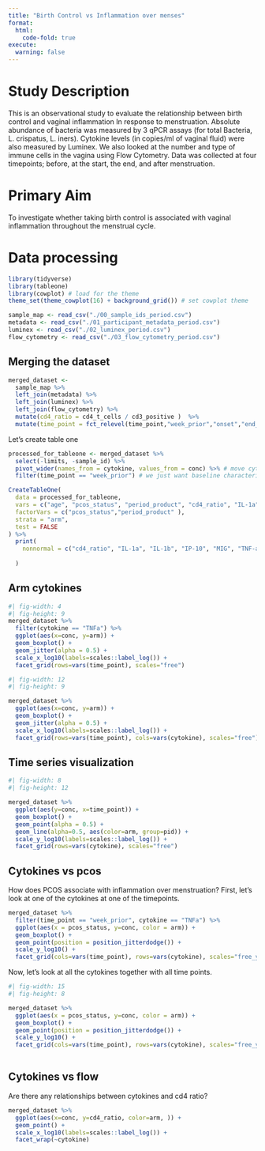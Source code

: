 ```yaml
---
title: "Birth Control vs Inflammation over menses"
format:
  html:
    code-fold: true
execute:
  warning: false
---
```



# Study Description

This is an observational study to evaluate the relationship between birth control and vaginal inflammation In response to menstruation. Absolute abundance of bacteria was measured by 3 qPCR assays (for total Bacteria, L. crispatus, L. iners). Cytokine levels (in copies/ml of vaginal fluid) were also measured by Luminex. We also looked at the number and type of immune cells in the vagina using Flow Cytometry. Data was collected at four timepoints; before, at the start, the end, and after menstruation.


# Primary Aim

To investigate whether taking birth control is associated with vaginal inflammation throughout the menstrual cycle.

# Data processing

```r
library(tidyverse)
library(tableone)
library(cowplot) # load for the theme
theme_set(theme_cowplot(16) + background_grid()) # set cowplot theme

sample_map <- read_csv("./00_sample_ids_period.csv")
metadata <- read_csv("./01_participant_metadata_period.csv")
luminex <- read_csv("./02_luminex_period.csv")
flow_cytometry <- read_csv("./03_flow_cytometry_period.csv")
```

## Merging the dataset

```r

merged_dataset <- 
  sample_map %>%
  left_join(metadata) %>%
  left_join(luminex) %>%
  left_join(flow_cytometry) %>%
  mutate(cd4_ratio = cd4_t_cells / cd3_positive )  %>%
  mutate(time_point = fct_relevel(time_point,"week_prior","onset","end_bleeding", "week_post"))

```


Let's create table one

```r
processed_for_tableone <- merged_dataset %>%
  select(-limits, -sample_id) %>%
  pivot_wider(names_from = cytokine, values_from = conc) %>% # move cytokine to wide
  filter(time_point == "week_prior") # we just want baseline characteristics for table 1

CreateTableOne(
  data = processed_for_tableone,
  vars = c("age", "pcos_status", "period_product", "cd4_ratio", "IL-1a", "IL-1b", "IP-10", "MIG", "TNF-a" ),
  factorVars = c("pcos_status","period_product" ),
  strata = "arm",
  test = FALSE
) %>%
  print(
    nonnormal = c("cd4_ratio", "IL-1a", "IL-1b", "IP-10", "MIG", "TNF-a"),
    
  )

```

## Arm cytokines


```r
#| fig-width: 4
#| fig-height: 9
merged_dataset %>%
  filter(cytokine == "TNFa") %>%
  ggplot(aes(x=conc, y=arm)) +
  geom_boxplot() +
  geom_jitter(alpha = 0.5) +
  scale_x_log10(labels=scales::label_log()) +
  facet_grid(rows=vars(time_point), scales="free")

```

```r
#| fig-width: 12
#| fig-height: 9

merged_dataset %>%
  ggplot(aes(x=conc, y=arm)) +
  geom_boxplot() +
  geom_jitter(alpha = 0.5) +
  scale_x_log10(labels=scales::label_log()) +
  facet_grid(rows=vars(time_point), cols=vars(cytokine), scales="free")
```


## Time series visualization


```r
#| fig-width: 8
#| fig-height: 12

merged_dataset %>%
  ggplot(aes(y=conc, x=time_point)) +
  geom_boxplot() +
  geom_point(alpha = 0.5) +
  geom_line(alpha=0.5, aes(color=arm, group=pid)) +
  scale_y_log10(labels=scales::label_log()) +
  facet_grid(rows=vars(cytokine), scales="free")

```

## Cytokines vs pcos

How does PCOS associate with inflammation over menstruation? First, let's look at one of the cytokines at one of the timepoints.

```r
merged_dataset %>%
  filter(time_point == "week_prior", cytokine == "TNFa") %>%
  ggplot(aes(x = pcos_status, y=conc, color = arm)) +
  geom_boxplot() +
  geom_point(position = position_jitterdodge()) +
  scale_y_log10() +
  facet_grid(cols=vars(time_point), rows=vars(cytokine), scales="free_y")
```

Now, let's look at all the cytokines together with all time points.

```r
#| fig-width: 15
#| fig-height: 8

merged_dataset %>%
  ggplot(aes(x = pcos_status, y=conc, color = arm)) +
  geom_boxplot() +
  geom_point(position = position_jitterdodge()) +
  scale_y_log10() +
  facet_grid(cols=vars(time_point), rows=vars(cytokine), scales="free_y")
  
```

## Cytokines vs flow

Are there any relationships between cytokines and cd4 ratio?


```r

merged_dataset %>%
  ggplot(aes(x=conc, y=cd4_ratio, color=arm, )) +
  geom_point() +
  scale_x_log10(labels=scales::label_log()) +
  facet_wrap(~cytokine)
```


